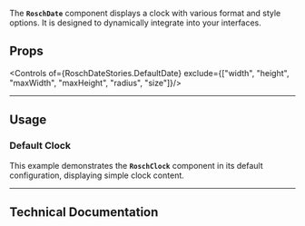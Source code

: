 
<Meta of={RoschDateStories} />

<Title>Rosch-Date</Title>

The **`RoschDate`** component displays a clock with various format and style options. It is designed to dynamically integrate into your interfaces.

## Props
<Canvas layout="centered" />

<Controls of={RoschDateStories.DefaultDate} exclude={["width", "height", "maxWidth", "maxHeight", "radius", "size"]}/>

---

## Usage

### Default Clock
This example demonstrates the **`RoschClock`** component in its default configuration, displaying simple clock content.

<Canvas layout="centered" />

---

## Technical Documentation

<Source language="tsx" dark={true}>

</Source>

